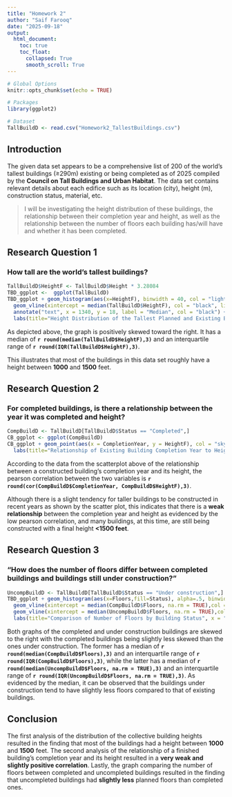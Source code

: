 ```yaml
---
title: "Homework 2"
author: "Saif Farooq"
date: "2025-09-18"
output:
  html_document:
    toc: true
    toc_float:
      collapsed: True
      smooth_scroll: True
---
```


```r

# Global Options
knitr::opts_chunk$set(echo = TRUE)

# Packages
library(ggplot2)

# Dataset
TallBuildD <- read.csv("Homework2_TallestBuildings.csv")
```

## Introduction

The given data set appears to be a comprehensive list of 200 of the world's tallest buildings (≥290m) existing or being completed as of 2025 compiled by the **Council on Tall Buildings and Urban Habitat**. The data set contains relevant details about each edifice such as its location (city), height (m), construction status, material, etc.

> I will be investigating the height distribution of these buildings, the relationship between their completion year and height, as well as the relationship between the number of floors each building has/will have and whether it has been completed.

## Research Question 1

### How tall are the world’s tallest buildings?

```r
TallBuildD$HeightF <- TallBuildD$Height * 3.28084
TBD_ggplot <-  ggplot(TallBuildD)
TBD_ggplot + geom_histogram(aes(x=HeightF), binwidth = 40, col = "lightskyblue3", fill = "lightskyblue2") +
  geom_vline(xintercept = median(TallBuildD$HeightF), col = "black", linetype = 5) +
  annotate("text", x = 1340, y = 18, label = "Median", col = "black") +
  labs(title="Height Distribution of the Tallest Planned and Existing Buildings", x = "Height (ft)", y = "# of Buildings", caption = "Source: CTBUH, 2025")
```

As depicted above, the graph is positively skewed toward the right. It has a median of **`r round(median(TallBuildD$HeightF),3)`** and an interquartile range of **`r round(IQR(TallBuildD$HeightF),3)`**.

This illustrates that most of the buildings in this data set roughly have a height between **1000** and **1500** feet.

## Research Question 2

### For completed buildings, is there a relationship between the year it was completed and height?

```r
CompBuildD <- TallBuildD[TallBuildD$Status == "Completed",]
CB_ggplot <- ggplot(CompBuildD)
CB_ggplot + geom_point(aes(x = CompletionYear, y = HeightF), col = "skyblue4") + 
  labs(title="Relationship of Existing Building Completion Year to Height", x = "Completion Year", y = "Height (ft)", caption = "Source: CTBUH, 2025") 
```

According to the data from the scatterplot above of the relationship between a constructed building's completion year and its height, the pearson correlation between the two variables is **`r round(cor(CompBuildD$CompletionYear, CompBuildD$HeightF),3)`**.

Although there is a slight tendency for taller buildings to be constructed in recent years as shown by the scatter plot, this indicates that there is a **weak relationship** between the completion year and height as evidenced by the low pearson correlation, and many buildings, at this time, are still being constructed with a final height **\<1500 feet**.

## Research Question 3

### "How does the number of floors differ between completed buildings and buildings still under construction?"

```r
UncompBuildD <- TallBuildD[TallBuildD$Status == "Under construction",]
TBD_ggplot + geom_histogram(aes(x=Floors,fill=Status), alpha=.5, binwidth=5, position='identity', na.rm=TRUE) +
  geom_vline(xintercept = median(CompBuildD$Floors, na.rm = TRUE),col = "#d87c74",linetype = 1,linewidth = 1.5) +
  geom_vline(xintercept = median(UncompBuildD$Floors, na.rm = TRUE),col = "#50a8ab",linetype = 1,linewidth = 1.5) +
  labs(title="Comparison of Number of Floors by Building Status", x = "# of Floors", y = "# of Buildings")  
```

Both graphs of the completed and under construction buildings are skewed to the right with the completed buildings being slightly less skewed than the ones under construction. The former has a median of **`r round(median(CompBuildD$Floors),3)`** and an interquartile range of **`r round(IQR(CompBuildD$Floors),3)`**, while the latter has a median of **`r round(median(UncompBuildD$Floors, na.rm = TRUE),3)`** and an interquartile range of **`r round(IQR(UncompBuildD$Floors, na.rm = TRUE),3)`**. As evidenced by the median, it can be observed that the buildings under construction tend to have slightly less floors compared to that of existing buildings.

## Conclusion

The first analysis of the distribution of the collective building heights resulted in the finding that most of the buildings had a height between **1000** and **1500** feet. The second analysis of the relationship of a finished building's completion year and its height resulted in a **very weak and slightly positive correlation**. Lastly, the graph comparing the number of floors between completed and uncompleted buildings resulted in the finding that uncompleted buildings had **slightly less** planned floors than completed ones.
